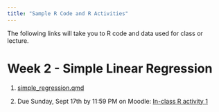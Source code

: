 ```yaml
---
title: "Sample R Code and R Activities"
---
```


The following links will take you to R code and data used for class or lecture.

# Week 2 - Simple Linear Regression

1.  [simple_regression.qmd](https://drive.google.com/file/d/1L1tNpKcMumnlCdxaUBUoFXYeBlrvw9u5/view?usp=sharing)

2.  Due Sunday, Sept 17th by 11:59 PM on Moodle: [In-class R activity 1](https://drive.google.com/file/d/1M4NoNXXkWpIAi4TvpwvEw-QtvGynGV4p/view?usp=sharing)

